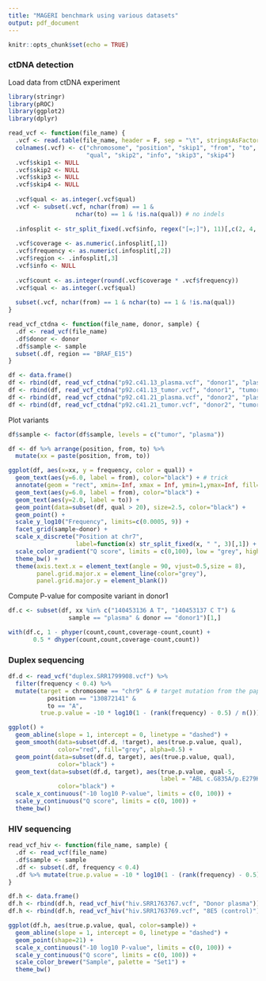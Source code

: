 ```yaml
---
title: "MAGERI benchmark using various datasets"
output: pdf_document
---
```


```r
knitr::opts_chunk$set(echo = TRUE)
```

### ctDNA detection

Load data from ctDNA experiment

```r
library(stringr)
library(pROC)
library(ggplot2)
library(dplyr)

read_vcf <- function(file_name) {
  .vcf <- read.table(file_name, header = F, sep = "\t", stringsAsFactors = F)
  colnames(.vcf) <- c("chromosome", "position",	"skip1", "from", "to",
                      "qual", "skip2", "info", "skip3", "skip4")
  .vcf$skip1 <- NULL
  .vcf$skip2 <- NULL
  .vcf$skip3 <- NULL
  .vcf$skip4 <- NULL
  
  .vcf$qual <- as.integer(.vcf$qual)
  .vcf <- subset(.vcf, nchar(from) == 1 &
                   nchar(to) == 1 & !is.na(qual)) # no indels
  
  .infosplit <- str_split_fixed(.vcf$info, regex("[=;]"), 11)[,c(2, 4, 10)]
  
  .vcf$coverage <- as.numeric(.infosplit[,1])
  .vcf$frequency <- as.numeric(.infosplit[,2])
  .vcf$region <- .infosplit[,3]
  .vcf$info <- NULL
  
  .vcf$count <- as.integer(round(.vcf$coverage * .vcf$frequency))
  .vcf$qual <- as.integer(.vcf$qual)
  
  subset(.vcf, nchar(from) == 1 & nchar(to) == 1 & !is.na(qual))
}

read_vcf_ctdna <- function(file_name, donor, sample) {
  .df <- read_vcf(file_name)
  .df$donor <- donor
  .df$sample <- sample
  subset(.df, region == "BRAF_E15")
}

df <- data.frame()
df <- rbind(df, read_vcf_ctdna("p92.c41.13_plasma.vcf", "donor1", "plasma"))
df <- rbind(df, read_vcf_ctdna("p92.c41.13_tumor.vcf", "donor1", "tumor"))
df <- rbind(df, read_vcf_ctdna("p92.c41.21_plasma.vcf", "donor2", "plasma"))
df <- rbind(df, read_vcf_ctdna("p92.c41.21_tumor.vcf", "donor2", "tumor"))
```

Plot variants

```r
df$sample <- factor(df$sample, levels = c("tumor", "plasma"))

df <- df %>% arrange(position, from, to) %>% 
  mutate(xx = paste(position, from, to))

ggplot(df, aes(x=xx, y = frequency, color = qual)) + 
  geom_text(aes(y=6.0, label = from), color="black") + # trick
  annotate(geom = "rect", xmin=-Inf, xmax = Inf, ymin=1,ymax=Inf, fill="grey") +
  geom_text(aes(y=6.0, label = from), color="black") +
  geom_text(aes(y=2.0, label = to)) +
  geom_point(data=subset(df, qual > 20), size=2.5, color="black") + 
  geom_point() + 
  scale_y_log10("Frequency", limits=c(0.0005, 9)) +
  facet_grid(sample~donor) +
  scale_x_discrete("Position at chr7", 
                   label=function(x) str_split_fixed(x, " ", 3)[,1]) +
  scale_color_gradient("Q score", limits = c(0,100), low = "grey", high="red") +
  theme_bw() +
  theme(axis.text.x = element_text(angle = 90, vjust=0.5,size = 8),
        panel.grid.major.x = element_line(color="grey"),
        panel.grid.major.y = element_blank())
```

Compute P-value for composite variant in donor1

```r
df.c <- subset(df, xx %in% c("140453136 A T", "140453137 C T") & 
                 sample == "plasma" & donor == "donor1")[1,]

with(df.c, 1 - phyper(count,count,coverage-count,count) + 
       0.5 * dhyper(count,count,coverage-count,count))
```

### Duplex sequencing

```r
df.d <- read_vcf("duplex.SRR1799908.vcf") %>% 
  filter(frequency < 0.4) %>%
  mutate(target = chromosome == "chr9" & # target mutation from the paper
           position == "130872141" &
           to == "A",
         true.p.value = -10 * log10(1 - (rank(frequency) - 0.5) / n()))

ggplot() + 
  geom_abline(slope = 1, intercept = 0, linetype = "dashed") +
  geom_smooth(data=subset(df.d, !target), aes(true.p.value, qual),
              color="red", fill="grey", alpha=0.5) + 
  geom_point(data=subset(df.d, target), aes(true.p.value, qual),
              color="black") + 
  geom_text(data=subset(df.d, target), aes(true.p.value, qual-5,
                                           label = "ABL c.G835A/p.E279K"),
              color="black") + 
  scale_x_continuous("-10 log10 P-value", limits = c(0, 100)) +
  scale_y_continuous("Q score", limits = c(0, 100)) +
  theme_bw()
```

### HIV sequencing

```r
read_vcf_hiv <- function(file_name, sample) {
  .df <- read_vcf(file_name)
  .df$sample <- sample
  .df <- subset(.df, frequency < 0.4)
  .df %>% mutate(true.p.value = -10 * log10(1 - (rank(frequency) - 0.5) / n()))
}

df.h <- data.frame()
df.h <- rbind(df.h, read_vcf_hiv("hiv.SRR1763767.vcf", "Donor plasma"))
df.h <- rbind(df.h, read_vcf_hiv("hiv.SRR1763769.vcf", "8E5 (control)"))

ggplot(df.h, aes(true.p.value, qual, color=sample)) + 
  geom_abline(slope = 1, intercept = 0, linetype = "dashed") +
  geom_point(shape=21) + 
  scale_x_continuous("-10 log10 P-value", limits = c(0, 100)) +
  scale_y_continuous("Q score", limits = c(0, 100)) +
  scale_color_brewer("Sample", palette = "Set1") +
  theme_bw()
```